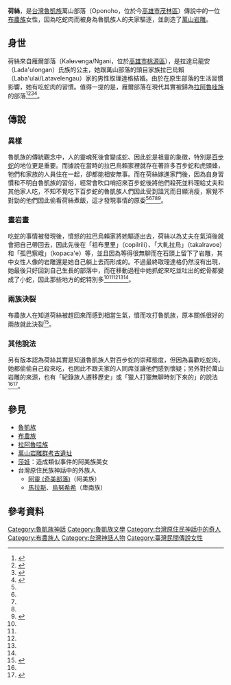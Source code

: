 '''荷絲'''，是[[台灣|台灣]][[魯凱族|魯凱族]]萬山部落（Oponoho，位於今[[高雄市|高雄市]][[茂林區|茂林區]]）傳說中的一位[[布農族|布農族]]女性，因為吃蛇肉而被身為魯凱族人的夫家驅逐，並創造了[[萬山岩雕群考古遺址|萬山岩雕]]。
==身世==
荷絲來自雁爾部落（Kalʉvʉnga/Ngani，位於[[高雄市|高雄市]][[桃源區|桃源區]]），是拉達烏龍安（Lada'ulongan）氏族的公主，她跟萬山部落的頭目家族拉巴烏賴（Laba'ulai/Latavelengau）家的男性取理達格結婚。由於在原生部落的生活習慣影響，她有吃蛇肉的習慣。值得一提的是，雁爾部落在現代其實被歸為[[拉阿魯哇族|拉阿魯哇族]]的部落<ref name="萬山岩雕遺址">{{Cite web|title=萬山岩雕遺址|url=http://ruins.thinkthing.tw/%E4%B8%83%E5%A4%A7%E5%9C%8B%E5%AE%9A%E9%81%BA%E5%9D%80/%E8%90%AC%E5%B1%B1%E5%B2%A9%E9%9B%95%E9%81%BA%E5%9D%80/|accessdate=|author=|date=|format=|publisher=文化部文化資產局|language=|archive-date=2021-04-14|archive-url=https://web.archive.org/web/20210414082732/http://ruins.thinkthing.tw/%e4%b8%83%e5%a4%a7%e5%9c%8b%e5%ae%9a%e9%81%ba%e5%9d%80/%e8%90%ac%e5%b1%b1%e5%b2%a9%e9%9b%95%e9%81%ba%e5%9d%80/|dead-url=no}}</ref><ref name=":0">{{Cite web|title=萬山岩雕──臺灣首次發現摩崖藝術之研究|url=https://ihc.apc.gov.tw/Journals.php?pid=616&id=727|accessdate=|author=高業榮|date=2013-06|format=|publisher=原住民文獻|language=}}</ref><ref name="萬山部落【Oponoho】">{{Cite web|title=萬山部落【Oponoho】|url=http://www.tipp.org.tw/tribe_detail4.asp?City_No=16&TA_No=12&T_ID=32|accessdate=|author=|date=|format=|publisher=|language=|archive-date=2021-04-14|archive-url=https://web.archive.org/web/20210414091003/http://www.tipp.org.tw/tribe_detail4.asp?City_No=16&TA_No=12&T_ID=32|dead-url=no}}</ref><ref name="魯凱族神話與傳說">{{cite book |author=[[達西烏拉彎‧畢馬|達西烏拉彎‧畢馬]](田哲益) |title=《魯凱族神話與傳說》 |url=https://www.books.com.tw/products/0010228711?sloc=main |publisher=[[晨星|晨星]] |year=2003-08-01 |isbn=9789574554768 |access-date=2021-04-13 |archive-date=2021-04-09 |archive-url=https://web.archive.org/web/20210409232216/https://www.books.com.tw/products/0010228711?sloc=main |dead-url=no }}</ref>。
==傳說==
===異樣===
魯凱族的傳統觀念中，人的靈魂死後會變成蛇、因此蛇是祖靈的象徵，特別是[[百步蛇|百步蛇]]的地位更是重要。而據說在當時的拉巴烏賴家裡就存在著許多百步蛇和虎頭蜂，牠們和家族的人員住在一起，卻都能相安無事。而在荷絲嫁進家門後，因為自身習慣和不明白魯凱族的習俗，經常會吹口哨招來百步蛇後將他們殺死並料理給丈夫和其他家人吃，不知不覺吃下百步蛇的魯凱族人們因此受到詛咒而日顯消瘦，察覺不對勁的他們因此偷看荷絲煮飯，這才發現事情的原委<ref name="萬山岩雕遺址"/><ref name=":0"/><ref name="萬山部落【Oponoho】"/><ref name="魯凱族神話與傳說"/><ref name="臺灣原住民岩雕之田野考察">{{cite book |author=楊宜靜|title=臺灣原住民岩雕之田野考察--以孤巴察峨傳說為例|url=|publisher=國立花蓮教育大學|year=2005-05|isbn=}}</ref>。
===畫岩畫===
吃蛇的事情被發現後，憤怒的拉巴烏賴家將她驅逐出去，荷絲以為丈夫在氣消後就會把自己帶回去，因此先後在「祖布里里」（copilrili）、「大軋拉烏」（takalravoe）和「孤巴察峨」（kopaca'e）等，並且因為等得很無聊而在石頭上留下了岩雕，其中女性人像的岩雕還是她自己躺上去而形成的。不過最終取理達格仍然沒有出現，她最後只好回到自己生長的部落中，而在移動過程中她抓蛇來吃並吐出的蛇骨都變成了小蛇，因此那些地方的蛇特別多<ref name="萬山岩雕遺址"/><ref name=":0"/><ref name="萬山部落【Oponoho】"/><ref name="魯凱族神話與傳說"/><ref name="臺灣原住民岩雕之田野考察"/>。
===兩族決裂===
布農族人在知道荷絲被趕回來而感到相當生氣，憤而攻打魯凱族，原本關係很好的兩族就此決裂<ref name="讚嘆 ! 原住民的世界">{{cite book |author=徐紫英|title=讚嘆 ! 原住民的世界例|url=|publisher=安可出版社|year=1993|isbn=9578631162}}</ref>。
===其他說法===
另有版本認為荷絲其實是知道魯凱族人對百步蛇的崇拜態度，但因為喜歡吃蛇肉，她都偷偷自己殺來吃，也因此不跟夫家的人同席並讓他們感到懷疑；另外對於萬山岩雕的來源，也有「紀錄族人遷移歷史」或「獵人打獵無聊時刻下來的」的說法<ref name="讚嘆 ! 原住民的世界"/><ref name="萬山岩雕巡禮">{{Cite web|title=萬山岩雕巡禮|url=https://hiking.biji.co/index.php?q=review&act=info&review_id=9933|date=2020-02-18|format=|publisher=健行筆記|language=|access-date=2021-04-13|archive-date=2021-04-14|archive-url=https://web.archive.org/web/20210414090947/https://hiking.biji.co/index.php?q=review&act=info&review_id=9933|dead-url=no}}</ref>。
==參見==
*[[魯凱族|魯凱族]]
*[[布農族|布農族]]
*[[拉阿魯哇族|拉阿魯哇族]]
*[[萬山岩雕群考古遺址|萬山岩雕群考古遺址]]
*[[莎娃|莎娃]]：造成類似事件的阿美族美女
*台灣原住民族神話中的外族人
**[[阿靈_(奇美部落)|阿靈 (奇美部落)]]（阿美族）
**[[馬拉斯|馬拉斯]]、[[烏努希希|烏努希希]]（卑南族）
==參考資料==
{{reflist}}

{{魯凱族神話}}
[[Category:魯凱族神話|Category:魯凱族神話]]
[[Category:魯凱族文學|Category:魯凱族文學]]
[[Category:台灣原住民神話中的奇人|Category:台灣原住民神話中的奇人]]
[[Category:布農族人|Category:布農族人]]
[[Category:台灣神話人物|Category:台灣神話人物]]
[[Category:臺灣民間傳說女性|Category:臺灣民間傳說女性]]